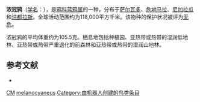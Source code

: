 {{noteTA
|G1=unit
}}
{{Speciesbox
| name = 浓冠鸦
| image = Bushy-crested Jay 2496235716.jpg
| status = LC | status_system = IUCN3.1
| genus = Cyanocorax
| species = melanocyaneus
| authority = {{link-en|古斯塔夫·哈特劳布|Gustav Hartlaub|Hartlaub}}, 1844
| range_map = 
}}

'''浓冠鸦'''（[[学名|学名]]：{{lang|la|''Cyanocorax melanocyaneus''}}），是[[鸦科|鸦科]][[蓝鸦属|蓝鸦属]]的一种，分布于[[萨尔瓦多|萨尔瓦多]]、[[危地马拉|危地马拉]]、[[尼加拉瓜|尼加拉瓜]]和[[洪都拉斯|洪都拉斯]]。全球活动范围约为118,000平方千米。该物种的保护状况被评为[[无危|无危]]。

浓冠鸦的平均体重约为105.5克。栖息地包括种植园、亚热带或热带的湿润低地林、亚热带或热带严重退化的前森林和亚热带或热带的湿润山地林。

== 参考文献 ==
{{commons category|Cyanocorax melanocyaneus}}
*{{cite web|url=http://www.birdlife.org/datazone/speciesfactsheet.php?id=5702&m=0|title=Cyanocorax melanocyaneus|publisher=[[国际鸟盟|BirdLife.org]]|accessdate=2011-06-27|archive-date=2016-03-04|archive-url=https://web.archive.org/web/20160304124805/http://www.birdlife.org/datazone/speciesfactsheet.php?id=5702&m=0|dead-url=no}}
{{Taxonbar|from=Q944751}}

[[Category:IUCN红色名录无危物种|CM]]
[[Category:蓝鸦属|melanocyaneus]]
[[Category:由机器人创建的鸟类条目|Category:由机器人创建的鸟类条目]]